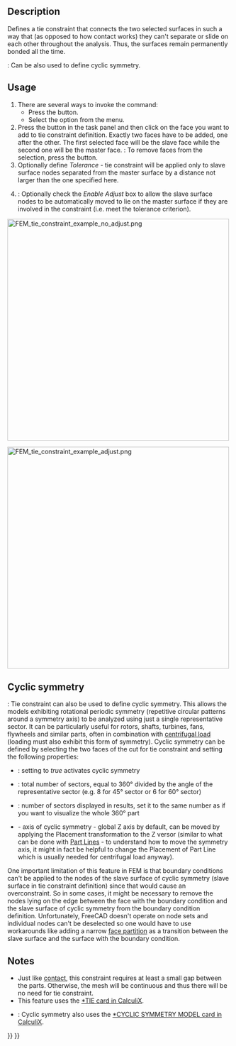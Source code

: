 <languages/>
<translate>

<!--T:1-->
{{Docnav
|[[FEM_ConstraintContact|Constraint contact]]
|[[FEM_ConstraintSpring|Constraint spring]]
|[[FEM_Workbench|FEM]]
|IconL=FEM_ConstraintContact.svg
|IconR=FEM_ConstraintSpring.svg
|IconC=Workbench_FEM.svg
}}

<!--T:2-->
{{GuiCommandContainer|
{{GuiCommand
|Name=FEM ConstraintTie
|MenuLocation=Model → Mechanical Boundary Conditions and Loads → Tie Constraint
|Workbenches=[[FEM_Workbench|FEM]]
|Version=0.19
|SeeAlso=[[FEM_ConstraintPressure|FEM Constraint pressure]]
}}
{{GuiCommandFemInfo
|Solvers=CalculiX
}}
}}

==Description== <!--T:3-->

<!--T:6-->
Defines a tie constraint that connects the two selected surfaces in such a way that (as opposed to how contact works) they can't separate or slide on each other throughout the analysis. Thus, the surfaces remain permanently bonded all the time.

<!--T:12-->
{{Version|1.0}}: Can be also used to define cyclic symmetry.

==Usage== <!--T:4-->

<!--T:7-->
# There are several ways to invoke the command:
#* Press the {{Button|[[Image:FEM ConstraintTie.svg|16px]] [[FEM ConstraintTie|Tie Constraint]]}} button.
#* Select the {{MenuCommand|Model → Mechanical Boundary Conditions and Loads → [[Image:FEM ConstraintTie.svg|16px]] Tie Constraint}} option from the menu.
# Press the {{Button|Add}} button in the task panel and then click on the face you want to add to tie constraint definition. Exactly two faces have to be added, one after the other. The first selected face will be the slave face while the second one will be the master face. {{Version|1.1}}: To remove faces from the selection, press the {{Button|Remove}} button.
# Optionally define ''Tolerance'' - tie constraint will be applied only to slave surface nodes separated from the master surface by a distance not larger than the one specified here.
# {{Version|1.0}}: Optionally check the ''Enable Adjust'' box to allow the slave surface nodes to be automatically moved to lie on the master surface if they are involved in the constraint (i.e. meet the tolerance criterion).

</translate>
[[Image:FEM_tie_constraint_example_no_adjust.png|500px]]
<translate>
<!--T:13-->
{{Caption|Two halves of a beam connected with tie constraint with non-default tolerance accounting for the gap.}}

</translate>
[[Image:FEM_tie_constraint_example_adjust.png|500px]]
<translate>
<!--T:14-->
{{Caption|The same example from above with adjustment enabled - nodes are moved to close the gap.}}

==Cyclic symmetry== <!--T:10-->

<!--T:11-->
{{Version|1.0}}: Tie constraint can also be used to define cyclic symmetry. This allows the models exhibiting rotational periodic symmetry (repetitive circular patterns around a symmetry axis) to be analyzed using just a single representative sector. It can be particularly useful for rotors, shafts, turbines, fans, flywheels and similar parts, often in combination with [[FEM_ConstraintCentrif|centrifugal load]] (loading must also exhibit this form of symmetry).
Cyclic symmetry can be defined by selecting the two faces of the cut for tie constraint and setting the following properties:
* {{PropertyData|Cyclic Symmetry}}: setting to ''true'' activates cyclic symmetry
* {{PropertyData|Sectors}}: total number of sectors, equal to 360° divided by the angle of the representative sector (e.g. 8 for 45° sector or 6 for 60° sector)
* {{PropertyData|Connected Sectors}}: number of sectors displayed in results, set it to the same number as {{PropertyData|Sectors}} if you want to visualize the whole 360° part
* {{PropertyData|Symmetry Axis}} - axis of cyclic symmetry - global Z axis by default, can be moved by applying the Placement transformation to the Z versor (similar to what can be done with [[Part_Line|Part Lines]] - to understand how to move the symmetry axis, it might in fact be helpful to change the Placement of Part Line which is usually needed for centrifugal load anyway).
One important limitation of this feature in FEM is that boundary conditions can't be applied to the nodes of the slave surface of cyclic symmetry (slave surface in tie constraint definition) since that would cause an overconstraint. So in some cases, it might be necessary to remove the nodes lying on the edge between the face with the boundary condition and the slave surface of cyclic symmetry from the boundary condition definition. Unfortunately, FreeCAD doesn't operate on node sets and individual nodes can't be deselected so one would have to use workarounds like adding a narrow [[FEM_Geometry_Preparation_and_Meshing#Geometry_partitioning|face partition]] as a transition between the slave surface and the surface with the boundary condition.

==Notes== <!--T:8--> 

<!--T:9-->
* Just like [[FEM_ConstraintContact|contact]], this constraint requires at least a small gap between the parts. Otherwise, the mesh will be continuous and thus there will be no need for tie constraint.
* This feature uses the [https://web.mit.edu/calculix_v2.7/CalculiX/ccx_2.7/doc/ccx/node251.html *TIE card in CalculiX].
* {{Version|1.0}}: Cyclic symmetry also uses the [https://web.mit.edu/calculix_v2.7/CalculiX/ccx_2.7/doc/ccx/node183.html *CYCLIC SYMMETRY MODEL card in CalculiX].


<!--T:5-->
{{Docnav
|[[FEM_ConstraintContact|Constraint contact]]
|[[FEM_ConstraintSpring|Constraint spring]]
|[[FEM_Workbench|FEM]]
|IconL=FEM_ConstraintContact.svg
|IconR=FEM_ConstraintSpring.svg
|IconC=Workbench_FEM.svg
}}

</translate>
{{FEM_Tools_navi{{#translation:}}}}
{{Userdocnavi{{#translation:}}}}